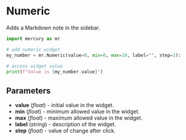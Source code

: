 # Numeric

Adds a Markdown note in the sidebar.

```python
import mercury as mr

# add numeric widget
my_number = mr.Numeric(value=0, min=0, max=10, label="", step=1):
  
# access widget value
print(f"Value is {my_number.value}")
```

## Parameters

- **value** (_float_) - initial value in the widget.
- **min** (_float_) - minimum allowed value in the widget.
- **max** (_float_) - maximum allowed value in the widget.
- **label** (_string_) - description of the widget.
- **step** (_float_) - value of change after click.

